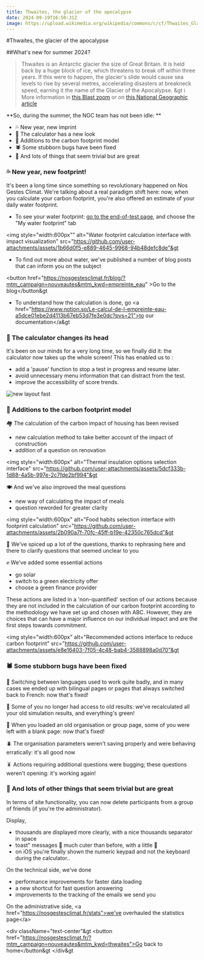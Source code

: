 ```yaml
---
title: Thwaites, the glacier of the apocalypse
date: 2024-09-19T16:50:31Z
image: https://upload.wikimedia.org/wikipedia/commons/c/cf/Thwaites_Glacier.jpg
---
```


#Thwaites, the glacier of the apocalypse

##What's new for summer 2024?

> Thwaites is an Antarctic glacier the size of Great Britain. It is held back by a huge block of ice, which threatens to break off within three years. If this were to happen, the glacier's slide would cause sea levels to rise by several metres, accelerating disasters at breakneck speed, earning it the name of the Glacier of the Apocalypse.
&gt
> ℹ️ More information in <a href="https://www.youtube.com/watch?v=1zdWYaFbBt4">this Blast zoom</a> or on <a href="https://www.nationalgeographic.fr/environnement/thwaites-le-glacier-de-lapocalypse-qui-inquiete-les-scientifiques">this National Geographic article</a>


**So, during the summer, the NGC team has not been idle: **

- 💦 New year, new imprint
- 💄 The calculator has a new look
- 🧮 Additions to the carbon footprint model
- 🕷 Some stubborn bugs have been fixed
- 🤯 And lots of things that seem trivial but are great

### 💦 New year, new footprint!

It's been a long time since something so revolutionary happened on Nos Gestes Climat. We're talking about a real paradigm shift here: now, when you calculate your carbon footprint, you're also offered an estimate of your daily water footprint. 

- To see your water footprint: <a href="https://nosgestesclimat.fr/fin/?mtm_campaign=nouveautes&mtm_kwd=thwaites">go to the end-of-test page</a>, and choose the "My water footprint" tab

&lt;img style="width:600px"" alt="Water footprint calculation interface with impact visualization" src="https://github.com/user-attachments/assets/1b66d0f5-e889-4645-9968-94b48defc8de"&gt



- To find out more about water, we've published a number of blog posts that can inform you on the subject


&lt;button href="https://nosgestesclimat.fr/blog/?mtm_campaign=nouveautes&mtm_kwd=empreinte_eau" >Go to the blog&lt;/button&gt
    
- To understand how the calculation is done, go &lt;a href="https://www.notion.so/Le-calcul-de-l-empreinte-eau-a5dce01ebe2d4113b67eb53d7fe3e0dc?pvs=21">to our documentation&lt;/a&gt

### 💄 The calculator changes its head

It's been on our minds for a very long time, so we finally did it: the calculator now takes up the whole screen! This has enabled us to : 

- add a 'pause' function to stop a test in progress and resume later.
- avoid unnecessary menu information that can distract from the test.
- improve the accessibility of score trends.

![new layout fast](https://github.com/user-attachments/assets/eda49276-0dc6-4f19-8c29-76ea0839bc52)



### 🧮 Additions to the carbon footprint model

🏘️ The calculation of the carbon impact of housing has been revised

- new calculation method to take better account of the impact of construction
- addition of a question on renovation

&lt;img style="width:600px" alt="Thermal insulation options selection interface" src="https://github.com/user-attachments/assets/5dcf333b-1d88-4a5b-997e-2c7fde2bf994"&gt




🍽️ And we've also improved the meal questions

- new way of calculating the impact of meals
- question reworded for greater clarity

&lt;img style="width:600px" alt="Food habits selection interface with footprint calculation" src="https://github.com/user-attachments/assets/2b090a7f-70fc-45ff-b19e-42350c765dcd"&gt



🧠 We've spiced up a lot of the questions, thanks to rephrasing here and there to clarify questions that seemed unclear to you

✊ We've added some essential actions

- go solar
- switch to a green electricity offer
- choose a green finance provider

These actions are listed in a 'non-quantified' section of our actions because they are not included in the calculation of our carbon footprint according to the methodology we have set up and chosen with ABC. However, they are choices that can have a major influence on our individual impact and are the first steps towards commitment.

&lt;img style="width:600px" alt="Recommended actions interface to reduce carbon footprint" src="https://github.com/user-attachments/assets/e8e16403-7f05-4c48-bab4-3588898a0d70"&gt



### 🕷 Some stubborn bugs have been fixed

🐞 Switching between languages used to work quite badly, and in many cases we ended up with bilingual pages or pages that always switched back to French: now that's fixed!

🐛 Some of you no longer had access to old results: we've recalculated all your old simulation results, and everything's green!

🦟 When you loaded an old organisation or group page, some of you were left with a blank page: now that's fixed!

🪲 The organisation parameters weren't saving properly and were behaving erratically: it's all good now

🪳 Actions requiring additional questions were bugging; these questions weren't opening: it's working again!


### 🤯 And lots of other things that seem trivial but are great

In terms of site functionality, you can now delete participants from a group of friends (if you're the administrator).

Display, 

- thousands are displayed more clearly, with a nice thousands separator in space
- toast" messages 🍞 much cuter than before, with a little 🌈
- on iOS you're finally shown the numeric keypad and not the keyboard during the calculator..

On the technical side, we've done

- performance improvements for faster data loading
- a new shortcut for fast question answering
- improvements to the tracking of the emails we send you

On the administrative side, &lt;a href="https://nosgestesclimat.fr/stats">we've overhauled the statistics page&lt;/a>



&lt;div className="text-center"&gt
&lt;button href="https://nosgestesclimat.fr/?mtm_campaign=nouveautes&mtm_kwd=thwaites">Go back to home&lt;/button&gt
&lt;/div&gt


 
